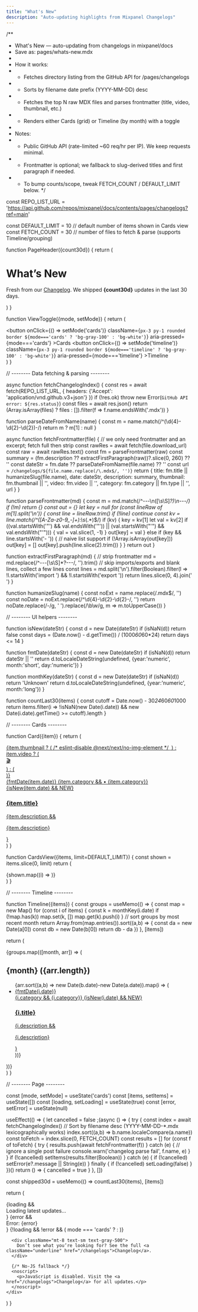 ```yaml
---
title: "What's New"
description: "Auto-updating highlights from Mixpanel Changelogs"
---
```



/**
 * What's New — auto-updating from changelogs in mixpanel/docs
 * Save as: pages/whats-new.mdx
 *
 * How it works:
 * - Fetches directory listing from the GitHub API for /pages/changelogs
 * - Sorts by filename date prefix (YYYY-MM-DD) desc
 * - Fetches the top N raw MDX files and parses frontmatter (title, video, thumbnail, etc.)
 * - Renders either Cards (grid) or Timeline (by month) with a toggle
 *
 * Notes:
 * - Public GitHub API (rate-limited ~60 req/hr per IP). We keep requests minimal.
 * - Frontmatter is optional; we fallback to slug-derived titles and first paragraph if needed.
 * - To bump counts/scope, tweak FETCH_COUNT / DEFAULT_LIMIT below.
 */

const REPO_LIST_URL =
  'https://api.github.com/repos/mixpanel/docs/contents/pages/changelogs?ref=main'

const DEFAULT_LIMIT = 10     // default number of items shown in Cards view
const FETCH_COUNT   = 30     // number of files to fetch & parse (supports Timeline/grouping)

function PageHeader({count30d}) {
  return (
    <div className="mx-auto max-w-5xl mb-6">
      <h1 className="text-3xl font-semibold tracking-tight">What’s New</h1>
      <p className="mt-1 text-sm text-gray-500">
        Fresh from our <a className="underline" href="/changelogs">Changelog</a>.
        We shipped <strong>{count30d}</strong> updates in the last 30 days.
      </p>
    </div>
  )
}

function ViewToggle({mode, setMode}) {
  return (
    <div className="flex gap-2 items-center mb-4">
      <button
        onClick={() => setMode('cards')}
        className={`px-3 py-1 rounded border ${mode==='cards' ? 'bg-gray-100' : 'bg-white'}`}
        aria-pressed={mode==='cards'}
      >Cards</button>
      <button
        onClick={() => setMode('timeline')}
        className={`px-3 py-1 rounded border ${mode==='timeline' ? 'bg-gray-100' : 'bg-white'}`}
        aria-pressed={mode==='timeline'}
      >Timeline</button>
    </div>
  )
}

// -------- Data fetching & parsing --------

async function fetchChangelogIndex() {
  const res = await fetch(REPO_LIST_URL, {
    headers: {'Accept': 'application/vnd.github.v3+json'}
  })
  if (!res.ok) throw new Error(`GitHub API error: ${res.status}`)
  const files = await res.json()
  return (Array.isArray(files) ? files : []).filter(f => f.name.endsWith('.mdx'))
}

function parseDateFromName(name) {
  const m = name.match(/^(\d{4}-\d{2}-\d{2})-/)
  return m ? m[1] : null
}

async function fetchFrontmatter(file) {
  // we only need frontmatter and an excerpt; fetch full then strip
  const rawRes = await fetch(file.download_url)
  const raw = await rawRes.text()
  const fm = parseFrontmatter(raw)
  const summary = (fm.description ?? extractFirstParagraph(raw))?.slice(0, 260) ?? ''
  const dateStr = fm.date ?? parseDateFromName(file.name) ?? ''
  const url = `/changelogs/${file.name.replace(/\.mdx$/, '')}`
  return {
    title: fm.title || humanizeSlug(file.name),
    date: dateStr,
    description: summary,
    thumbnail: fm.thumbnail || '',
    video: fm.video || '',
    category: fm.category || fm.type || '',
    url
  }
}

function parseFrontmatter(md) {
  const m = md.match(/^---\n([\s\S]*?)\n---/)
  if (!m) return {}
  const out = {}
  let key = null
  for (const lineRaw of m[1].split('\n')) {
    const line = lineRaw.trim()
    if (!line) continue
    const kv = line.match(/^([A-Za-z0-9_-]+):\s*(.*)$/)
    if (kv) {
      key = kv[1]
      let val = kv[2]
      if ((val.startsWith('"') && val.endsWith('"')) || (val.startsWith("'") && val.endsWith("'"))) {
        val = val.slice(1, -1)
      }
      out[key] = val
    } else if (key && line.startsWith('- ')) {
      // naive list support
      if (!Array.isArray(out[key])) out[key] = []
      out[key].push(line.slice(2).trim())
    }
  }
  return out
}

function extractFirstParagraph(md) {
  // strip frontmatter
  md = md.replace(/^---[\s\S]*?---/, '').trim()
  // skip imports/exports and blank lines, collect a few lines
  const lines = md.split('\n').filter(Boolean).filter(l => !l.startsWith('import ') && !l.startsWith('export '))
  return lines.slice(0, 4).join(' ')
}

function humanizeSlug(name) {
  const noExt = name.replace(/\.mdx$/, '')
  const noDate = noExt.replace(/^\d{4}-\d{2}-\d{2}-/, '')
  return noDate.replace(/-/g, ' ').replace(/\b\w/g, m => m.toUpperCase())
}

// -------- UI helpers --------

function isNew(dateStr) {
  const d = new Date(dateStr)
  if (isNaN(d)) return false
  const days = (Date.now() - d.getTime()) / (1000*60*60*24)
  return days <= 14
}

function fmtDate(dateStr) {
  const d = new Date(dateStr)
  if (isNaN(d)) return dateStr || ''
  return d.toLocaleDateString(undefined, {year:'numeric', month:'short', day:'numeric'})
}

function monthKey(dateStr) {
  const d = new Date(dateStr)
  if (isNaN(d)) return 'Unknown'
  return d.toLocaleDateString(undefined, {year:'numeric', month:'long'})
}

function countLast30(items) {
  const cutoff = Date.now() - 30*24*60*60*1000
  return items.filter(i => !isNaN(new Date(i.date)) && new Date(i.date).getTime() >= cutoff).length
}

// -------- Cards --------

function Card({item}) {
  return (
    <a href={item.url} className="block border rounded-lg p-4 hover:shadow-sm transition">
      <div className="flex items-start gap-3">
        {item.thumbnail ? (
          /* eslint-disable @next/next/no-img-element */
          <img src={item.thumbnail} alt="" className="w-16 h-16 object-cover rounded-md" loading="lazy" />
        ) : item.video ? (
          <div className="w-16 h-16 bg-black/5 rounded-md flex items-center justify-center text-xs">🎬</div>
        ) : (
          <div className="w-16 h-16 bg-black/5 rounded-md" />
        )}
        <div className="min-w-0">
          <div className="flex items-center gap-2 text-xs text-gray-500">
            <span>{fmtDate(item.date)}</span>
            {item.category && <span aria-label="category">• {item.category}</span>}
            {isNew(item.date) && <span className="ml-2 inline-block px-1.5 py-0.5 text-[10px] rounded bg-emerald-100 text-emerald-700">NEW</span>}
          </div>
          <h3 className="mt-1 text-base font-medium leading-snug line-clamp-2">{item.title}</h3>
          {item.description && <p className="mt-1 text-sm text-gray-600 line-clamp-3">{item.description}</p>}
        </div>
      </div>
    </a>
  )
}

function CardsView({items, limit=DEFAULT_LIMIT}) {
  const shown = items.slice(0, limit)
  return (
    <div className="grid gap-4 sm:grid-cols-2 lg:grid-cols-3">
      {shown.map((i) => <Card key={i.url} item={i} />)}
    </div>
  )
}

// -------- Timeline --------

function Timeline({items}) {
  const groups = useMemo(() => {
    const map = new Map()
    for (const i of items) {
      const k = monthKey(i.date)
      if (!map.has(k)) map.set(k, [])
      map.get(k).push(i)
    }
    // sort groups by most recent month
    return Array.from(map.entries()).sort((a,b) => {
      const da = new Date(a[0])
      const db = new Date(b[0])
      return db - da
    })
  }, [items])

  return (
    <div className="space-y-8">
      {groups.map(([month, arr]) => (
        <section key={month}>
          <h2 className="text-xl font-semibold mb-3">{month} <span className="text-sm text-gray-500">({arr.length})</span></h2>
          <ul className="space-y-3">
            {arr.sort((a,b) => new Date(b.date)-new Date(a.date)).map(i => (
              <li key={i.url} className="border rounded-lg p-4 hover:shadow-sm transition">
                <a href={i.url} className="block">
                  <div className="flex items-start gap-3">
                    <div className="w-20 shrink-0 text-xs text-gray-500 mt-1">{fmtDate(i.date)}</div>
                    <div className="min-w-0">
                      <div className="flex items-center gap-2 text-xs text-gray-500">
                        {i.category && <span>{i.category}</span>}
                        {isNew(i.date) && <span className="inline-block px-1.5 py-0.5 text-[10px] rounded bg-emerald-100 text-emerald-700">NEW</span>}
                      </div>
                      <h3 className="mt-1 text-base font-medium leading-snug">{i.title}</h3>
                      {i.description && <p className="mt-1 text-sm text-gray-600 line-clamp-2">{i.description}</p>}
                    </div>
                  </div>
                </a>
              </li>
            ))}
          </ul>
        </section>
      ))}
    </div>
  )
}

// -------- Page --------

  const [mode, setMode]       = useState('cards')
  const [items, setItems]     = useState([])
  const [loading, setLoading] = useState(true)
  const [error, setError]     = useState(null)

  useEffect(() => {
    let cancelled = false
    ;(async () => {
      try {
        const index = await fetchChangelogIndex()
        // Sort by filename desc (YYYY-MM-DD-*.mdx lexicographically works)
        index.sort((a,b) => b.name.localeCompare(a.name))
        const toFetch = index.slice(0, FETCH_COUNT)
        const results = []
        for (const f of toFetch) {
          try {
            results.push(await fetchFrontmatter(f))
          } catch (e) {
            // ignore a single post failure
            console.warn('changelog parse fail', f.name, e)
          }
        }
        if (!cancelled) setItems(results.filter(Boolean))
      } catch (e) {
        if (!cancelled) setError(e?.message || String(e))
      } finally {
        if (!cancelled) setLoading(false)
      }
    })()
    return () => { cancelled = true }
  }, [])

  const shipped30d = useMemo(() => countLast30(items), [items])

  return (
    <div className="mx-auto max-w-5xl">
      <PageHeader count30d={shipped30d} />
      <ViewToggle mode={mode} setMode={setMode} />
      {loading && <div className="text-sm text-gray-500">Loading latest updates…</div>}
      {error && <div className="text-sm text-red-600">Error: {error}</div>}
      {!loading && !error && (
        mode === 'cards'
          ? <CardsView items={items} />
          : <Timeline items={items} />
      )}

      <div className="mt-8 text-sm text-gray-500">
        Don’t see what you’re looking for? See the full <a className="underline" href="/changelogs">Changelog</a>.
      </div>

      {/* No-JS fallback */}
      <noscript>
        <p>JavaScript is disabled. Visit the <a href="/changelogs">Changelog</a> for all updates.</p>
      </noscript>
    </div>
  )
}
